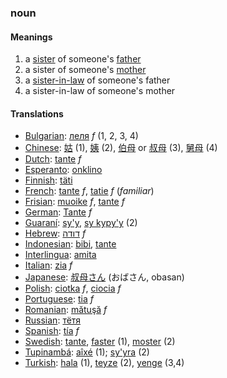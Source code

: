 ===noun===

====Meanings====
#a [[sister]] of someone's [[father]]
#a sister of someone's [[mother]]
#a [[sister-in-law]] of someone's father
#a sister-in-law of someone's mother

====Translations====
*[[Bulgarian]]: [[леля]] ''f'' (1, 2, 3, 4)
*[[Chinese]]: [[姑]] (1), [[姨]] (2), [[伯母]] or [[叔母]] (3), [[舅母]] (4)
*[[Dutch]]: [[tante]] ''f''
*[[Esperanto]]: [[onklino]]
*[[Finnish]]: [[täti]]
*[[French]]: [[tante]] ''f'', [[tatie]] ''f'' (''familiar'')
*[[Frisian]]: [[muoike]] ''f'', [[tante]] ''f''
*[[German]]: [[Tante]] ''f''
*[[Guaraní]]: [[sy'y]], [[sy kypy'y]] (2)
*[[Hebrew]]: [[דודה]] ''f''
*[[Indonesian]]: [[bibi]], [[tante]]
*[[Interlingua]]: [[amita]]
*[[Italian]]: [[zia]] ''f''
*[[Japanese]]: [[叔母さん]] (おばさん, obasan)
*[[Polish]]: [[ciotka]] ''f'', [[ciocia]] ''f''
*[[Portuguese]]: [[tia]] ''f''
*[[Romanian]]: [[mătuşă]] ''f''
*[[Russian]]: [[тётя]]
*[[Spanish]]: [[tía]] ''f''
*[[Swedish]]: [[tante]], [[faster]] (1), [[moster]] (2) 
*[[Tupinambá]]: [[aîxé]] (1); [[sy'yra]] (2)
*[[Turkish]]: [[hala]] (1), [[teyze]] (2), [[yenge]] (3,4)